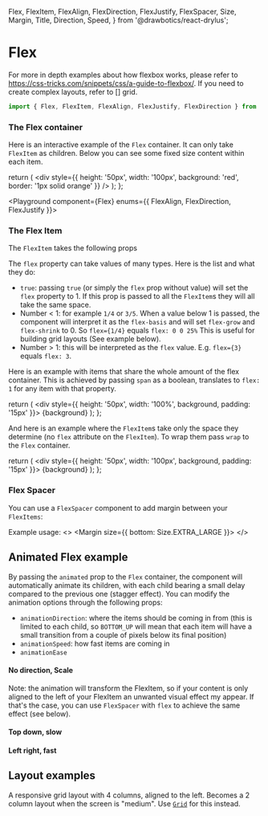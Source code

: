   Flex,
  FlexItem,
  FlexAlign,
  FlexDirection,
  FlexJustify,
  FlexSpacer,
  Size,
  Margin,
  Title,
  Direction,
  Speed,
} from '@drawbotics/react-drylus';


# Flex
For more in depth examples about how flexbox works, please refer to https://css-tricks.com/snippets/css/a-guide-to-flexbox/. If you need to create complex layouts, refer to [] grid.
```jsx
import { Flex, FlexItem, FlexAlign, FlexJustify, FlexDirection } from '@drawbotics/react-drylus';
```

### The Flex container
Here is an interactive example of the `Flex` container. It can only take `FlexItem` as children. Below you can see some fixed size content within each item.

  return (
    <div style={{ height: '50px', width: '100px', background: 'red', border: '1px solid orange' }} />
  );
};


<Playground component={Flex} enums={{ FlexAlign, FlexDirection, FlexJustify }}>
  <div style={{ border: '2px solid black' }}>
    <Flex>
      <FlexItem>
        <Component />
      </FlexItem>
      <FlexItem>
        <Component />
      </FlexItem>
      <FlexItem>
        <Component />
      </FlexItem>
      <FlexItem>
        <Component />
      </FlexItem>
      <FlexItem>
        <Component />
      </FlexItem>
      <FlexItem>
        <Component />
      </FlexItem>
    </Flex>
  </div>
</Playground>

### The Flex Item

The `FlexItem` takes the following props
<PropsTable component={FlexItem} />

The `flex` property can take values of many types. Here is the list and what they do:
- `true`: passing `true` (or simply the `flex` prop without value) will set the `flex` property to 1. If this prop is passed to all the `FlexItem`s they will all take the same space.
- Number < 1: for example `1/4` or `3/5`. When a value below 1 is passed, the component will interpret it as the `flex-basis` and will set `flex-grow` and `flex-shrink` to 0. So `flex={1/4}` equals `flex: 0 0 25%` This is useful for building grid layouts (See example below).
- Number > 1: this will be interpreted as the `flex` value. E.g. `flex={3}` equals `flex: 3`.

Here is an example with items that share the whole amount of the flex container. This is achieved by passing `span` as a boolean, translates to `flex: 1` for any item with that property.

  return (
    <div style={{ height: '50px', width: '100%', background, padding: '15px' }}>
      {background}
    </div>
  );
};

<Playground>
  <Flex>
    <FlexItem flex>
      <FullWidthItem background="red" />
    </FlexItem>
    <FlexItem flex>
      <FullWidthItem background="green" />
    </FlexItem>
    <FlexItem flex>
      <FullWidthItem background="yellow" />
    </FlexItem>
  </Flex>
</Playground>


And here is an example where the `FlexItem`s take only the space they determine (no `flex` attribute on the `FlexItem`). To wrap them pass `wrap` to the `Flex` container.

  return (
    <div style={{ height: '50px', width: '100px', background, padding: '15px' }}>
      {background}
    </div>
  );
};

<Playground>
  <div style={{ border: '2px solid black' }}>
    <Flex justify={FlexJustify.START} wrap>
      <FlexItem>
        <Item background="red" />
      </FlexItem>
      <FlexItem>
        <Item background="green" />
      </FlexItem>
      <FlexItem>
        <Item background="yellow" />
      </FlexItem>
      <FlexItem>
        <Item background="pink" />
      </FlexItem>
      <FlexItem>
        <Item background="blue" />
      </FlexItem>
    </Flex>
  </div>
  <div style={{ border: '2px solid black', marginTop: '20px', width: '240px' }}>
    <Flex justify={FlexJustify.START} wrap>
      <FlexItem>
        <Item background="red" />
      </FlexItem>
      <FlexItem>
        <Item background="green" />
      </FlexItem>
      <FlexItem>
        <Item background="yellow" />
      </FlexItem>
      <FlexItem>
        <Item background="pink" />
      </FlexItem>
      <FlexItem>
        <Item background="blue" />
      </FlexItem>
    </Flex>
  </div>
</Playground>


### Flex Spacer
You can use a `FlexSpacer` component to add margin between your `FlexItems`:
<PropsTable component={FlexSpacer} />

Example usage:
<Playground mode="jsx">
  <>
    <Margin size={{ bottom: Size.EXTRA_LARGE }}>
      <Flex>
        <FlexItem>
          <Item background="red" />
        </FlexItem>
        <FlexSpacer size={Size.LARGE} />
        <FlexItem>
          <Item background="red" />
        </FlexItem>
      </Flex>
    </Margin>
    <Flex direction={FlexDirection.VERTICAL}>
      <FlexItem>
        <Item background="red" />
      </FlexItem>
      <FlexSpacer size={Size.SMALL} />
      <FlexItem>
        <Item background="red" />
      </FlexItem>
    </Flex>
  </>
</Playground>

## Animated Flex example
By passing the `animated` prop to the `Flex` container, the component will automatically animate its children, with each child bearing a small delay compared to the previous one (stagger effect). You can modify the animation options through the following props:
- `animationDirection`: where the items should be coming in from (this is limited to each child, so `BOTTOM_UP` will mean that each item will have a small transition from a couple of pixels below its final position)
- `animationSpeed`: how fast items are coming in
- `animationEase`

#### No direction, Scale
Note: the animation will transform the FlexItem, so if your content is only aligned to the left of your FlexItem an unwanted visual effect my appear. If that's the case, you can use `FlexSpacer` with `flex` to achieve the same effect (see below).
<Playground mode="jsx">
  <Flex animated>
    <FlexItem>
      <Item background="red" />
    </FlexItem>
    <FlexSpacer size={Size.SMALL} flex />
    <FlexItem>
      <Item background="blue" />
    </FlexItem>
    <FlexSpacer size={Size.SMALL} />
    <FlexItem>
      <Item background="blue" />
    </FlexItem>
    <FlexSpacer size={Size.SMALL} />
    <FlexItem>
      <Item background="blue" />
    </FlexItem>
  </Flex>
</Playground>

#### Top down, slow
<Playground mode="jsx">
  <Flex animated animationDirection={Direction.TOP_DOWN} animationSpeed={Speed.SLOW}>
    <FlexItem flex>
      <Item background="red" />
    </FlexItem>
    <FlexItem>
      <Item background="blue" />
    </FlexItem>
    <FlexSpacer size={Size.SMALL} />
    <FlexItem>
      <Item background="blue" />
    </FlexItem>
    <FlexSpacer size={Size.SMALL} />
    <FlexItem>
      <Item background="blue" />
    </FlexItem>
  </Flex>
</Playground>

#### Left right, fast
<Playground mode="jsx">
  <Flex direction={FlexDirection.VERTICAL} animated animationDirection={Direction.LEFT_RIGHT} animationSpeed={Speed.FAST}>
    <FlexItem>
      <Item background="red" />
    </FlexItem>
    <FlexSpacer size={Size.SMALL} />
    <FlexItem>
      <Item background="blue" />
    </FlexItem>
    <FlexSpacer size={Size.SMALL} />
    <FlexItem>
      <Item background="blue" />
    </FlexItem>
    <FlexSpacer size={Size.SMALL} />
    <FlexItem>
      <Item background="blue" />
    </FlexItem>
  </Flex>
</Playground>

## Layout examples
A responsive grid layout with 4 columns, aligned to the left. Becomes a 2 column layout when the screen is "medium". Use [`Grid`](/component-kit/components/grid) for this instead.

<Playground mode="jsx">
  <div style={{ border: '2px solid black' }}>
    <Flex justify={FlexJustify.START} wrap>
      <FlexItem flex={1/4}>
        <FullWidthItem background="red" />
      </FlexItem>
      <FlexItem flex={1/4}>
        <FullWidthItem background="green" />
      </FlexItem>
      <FlexItem flex={1/4}>
        <FullWidthItem background="yellow" />
      </FlexItem>
      <FlexItem flex={1/4}>
        <FullWidthItem background="pink" />
      </FlexItem>
      <FlexItem flex={1/4}>
        <FullWidthItem background="blue" />
      </FlexItem>
    </Flex>
  </div>
</Playground>